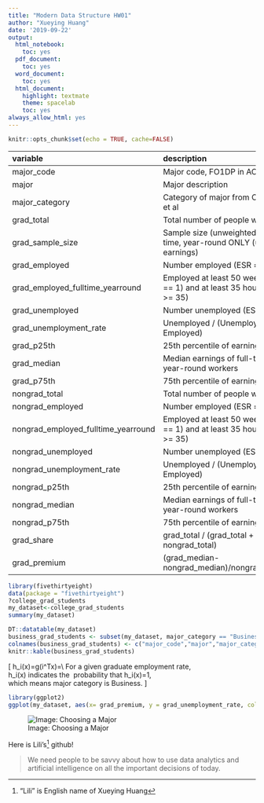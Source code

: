 ```yaml
---
title: "Modern Data Structure HW01"
author: "Xueying Huang"
date: '2019-09-22'
output:
  html_notebook:
    toc: yes
  pdf_document:
    toc: yes
  word_document:
    toc: yes
  html_document:
    highlight: textmate
    theme: spacelab
    toc: yes
always_allow_html: yes
---
```


```r
knitr::opts_chunk$set(echo = TRUE, cache=FALSE)
```

|variable|description|
|:------|:------|
|major_code|Major code, FO1DP in ACS PUMS|
|major|Major description|
|major_category|Category of major from Carnevale et al|
|grad_total|Total number of people with major|
|grad_sample_size|Sample size (unweighted) of full-time, year-round ONLY (used for earnings)|
|grad_employed|Number employed (ESR == 1 or 2)|
|grad_employed_fulltime_yearround|Employed at least 50 weeks (WKW == 1) and at least 35 hours (WKHP >= 35)|
|grad_unemployed|Number unemployed (ESR == 3)|
|grad_unemployment_rate|Unemployed / (Unemployed + Employed)|
|grad_p25th|25th percentile of earnings|
|grad_median|Median earnings of full-time, year-round workers|
|grad_p75th|75th percentile of earnings|
|nongrad_total|Total number of people with major|
|nongrad_employed|Number employed (ESR == 1 or 2)|
|nongrad_employed_fulltime_yearround|Employed at least 50 weeks (WKW == 1) and at least 35 hours (WKHP >= 35)|
|nongrad_unemployed|Number unemployed (ESR == 3)|
|nongrad_unemployment_rate|Unemployed / (Unemployed + Employed)|
|nongrad_p25th|25th percentile of earnings|
|nongrad_median|Median earnings of full-time, year-round workers|
|nongrad_p75th|75th percentile of earnings|
|grad_share|grad_total / (grad_total + nongrad_total)|
|grad_premium|(grad_median-nongrad_median)/nongrad_median|

```r
library(fivethirtyeight)
data(package = "fivethirtyeight")
?college_grad_students
my_dataset<-college_grad_students
summary(my_dataset)
```

```r
DT::datatable(my_dataset)
business_grad_students <- subset(my_dataset, major_category == "Business")
colnames(business_grad_students) <- c("major_code","major","major_category","graduate_total", "graduate_sample_size","graduate_employed","graduate_employed_fulltime_yearround","graduate_unemployed", "graduate_unemployment_rate","graduate_p25th","graduate_median","graduate_p75th","nongraduate_total", "nongraduate_employed","nongraduate_employed_fulltime_yearround","nongraduate_unemployed", "nongraduate_unemployment_rate","graduate_p25th","nongraduate_median","nongraduate_p75th", "graduate_share","graduate_premium")
knitr::kable(business_grad_students)
```

\[
h_i\left(x\right)=g\left(i^Tx\right)=\frac{1}{1+e^{-i^Tx}}\\
For\ a\ given\ graduate\ employment\ rate, h_i\left(x\right)\ indicates\ the\  probability\ that\ h_i\left(x\right)=1, which\ means\ major\ category\ is\ Business.
\]



```r
library(ggplot2)
ggplot(my_dataset, aes(x= grad_premium, y = grad_unemployment_rate, color = major_category))+geom_point()+labs(title = "Relationship Between Unemployment Rate and Salary Premium")
```

![Image: Choosing a Major](images/mini-course-choosing-a-major.jpg)

Here is Lili's^["Lili" is English name of Xueying Huang] github!  

> We need people to be savvy about how to use data analytics and artificial intelligence on all the important decisions of today.


